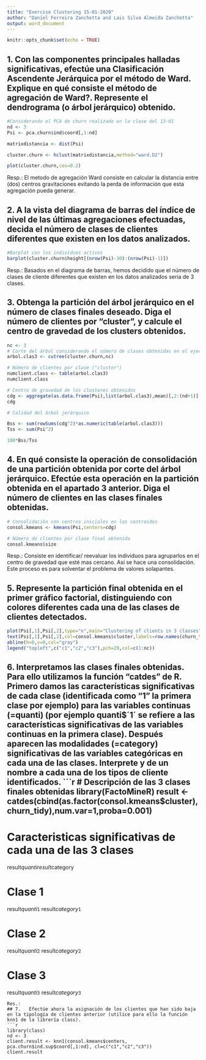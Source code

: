 ```yaml
---
title: "Exercise Clustering 15-01-2020"
author: "Daniel Ferreira Zanchetta and Lais Silva Almeida Zanchetta"
output: word_document
---
```


```r
knitr::opts_chunk$set(echo = TRUE)
```

## 1.	Con las componentes principales halladas significativas, efectúe una Clasificación Ascendente Jerárquica por el método de Ward. Explique en qué consiste el método de agregación de Ward?. Represente el dendrograma (o árbol jerárquico) obtenido. 
```r
#Considerando el PCA de churn realizado en la clase del 13-01
nd <- 3
Psi <- pca.churn$ind$coord[,1:nd]

matrixdistancia <- dist(Psi)

cluster.churn <- hclust(matrixdistancia,method="ward.D2")

plot(cluster.churn,cex=0.2)
```
Resp.: El metodo de agregación Ward consiste en calcular la distancia entre (dos) centros gravitaciones evitando la perda de información que esta agregación pueda generar.

## 2.	A la vista del diagrama de barras del índice de nivel de las últimas agregaciones efectuadas, decida el número de clases de clientes diferentes que existen en los datos analizados. 
```r
#Barplot con los individuos activos
barplot(cluster.churn$height[(nrow(Psi)-30):(nrow(Psi)-1)])
```
Resp.: Basados en el diagrama de barras, hemos decidido que el número de clases de cliente diferentes que existen en los datos analizados seria de 3 clases.

## 3.	Obtenga la partición del árbol jerárquico en el número de clases finales deseado. Diga el número de clientes por “cluster”, y calcule el centro de gravedad de los clusters obtenidos.
```r
nc <- 3
# Corte del árbol considerando el número de clases obtenidas en el ejercicio anterior
arbol.clas3 <- cutree(cluster.churn,nc)

# Número de clientes por clase ("cluster")
numclient.class <- table(arbol.clas3)
numclient.class

# Centro de gravedad de los clusteres obtenidos
cdg <- aggregate(as.data.frame(Psi),list(arbol.clas3),mean)[,2:(nd+1)]
cdg

# Calidad del árbol jerárquico

Bss <- sum(rowSums(cdg^2)*as.numeric(table(arbol.clas3)))
Tss <- sum(Psi^2)

100*Bss/Tss
```

## 4.	En qué consiste la operación de consolidación de una partición obtenida por corte del árbol jerárquico. Efectúe esta operación en la partición obtenida en el apartado 3 anterior. Diga el número de clientes en las clases finales obtenidas.
```r
# Consolidación con centros iniciales en los centroides
consol.kmeans <- kmeans(Psi,centers=cdg)

# Número de clientes por clase final obtenida
consol.kmeans$size
```
Resp.: Consiste en identificar/ reevaluar los individuos para agruparlos en el centro de gravedad que esté mas cercano. Así se hace una consolidación. Este proceso es para solventar el problema de valores solapantes.

## 5.	Represente la partición final obtenida en el primer gráfico factorial, distinguiendo con colores diferentes cada una de las clases de clientes detectados. 
```r
plot(Psi[,1],Psi[,2],type="n",main="Clustering of clients in 3 classes")
text(Psi[,1],Psi[,2],col=consol.kmeans$cluster,labels=row.names(churn_tidy),cex = 0.6)
abline(h=0,v=0,col="gray")
legend("topleft",c("c1","c2","c3"),pch=20,col=c(1:nc))
```

## 6.	Interpretamos las clases finales obtenidas. Para ello utilizamos la función “catdes” de R. Primero damos las características significativas de cada clase (identificada como "1" la primera clase por ejemplo) para las variables continuas (=quanti) (por ejemplo quanti$´1´ se refiere a las características significativas de las variables continuas en la primera clase). Después aparecen las modalidades (=category) significativas de las variables categóricas en cada una de las clases. Interprete y de un nombre a cada una de los tipos de cliente identificados.
```r
# Descripción de las 3 clases finales obtenidas
library(FactoMineR)
result <- catdes(cbind(as.factor(consol.kmeans$cluster),churn_tidy),num.var=1,proba=0.001)

# Caracteristicas significativas de cada una de las 3 clases
result$quanti
result$category

# Clase 1
result$quanti$`1`
result$category$`1`

# Clase 2
result$quanti$`2`
result$category$`2`

# Clase 3
result$quanti$`3`
result$category$`3`
```
Res.:
## 7.	Efectúe ahora la asignación de los clientes que han sido baja en la tipología de clientes anterior (utilice para ello la función knn1 de la librería class). 
```r
library(class)
nd <- 3
client.result <- knn1(consol.kmeans$centers, pca.churn$ind.sup$coord[,1:nd], cl=c("c1","c2","c3"))
client.result
```